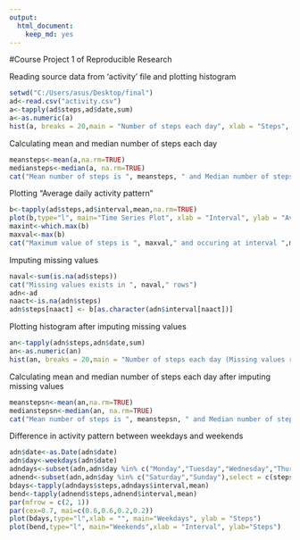 ---
output: 
  html_document: 
    keep_md: yes
---
#Course Project 1 of Reproducible Research

Reading source data from 'activity' file and plotting histogram
```{r, echo=TRUE}
setwd("C:/Users/asus/Desktop/final")
ad<-read.csv("activity.csv")
a<-tapply(ad$steps,ad$date,sum)
a<-as.numeric(a)
hist(a, breaks = 20,main = "Number of steps each day", xlab = "Steps", ylab = "Occurence")
```

Calculating mean and median number of steps each day
```{r, echo=TRUE}
meansteps<-mean(a,na.rm=TRUE)
mediansteps<-median(a, na.rm=TRUE)
cat("Mean number of steps is ", meansteps, " and Median number of steps is ", mediansteps)
```

Plotting "Average daily activity pattern"
```{r, echo=TRUE}
b<-tapply(ad$steps,ad$interval,mean,na.rm=TRUE)
plot(b,type="l", main="Time Series Plot", xlab = "Interval", ylab = "Average number of steps taken daily")
maxint<-which.max(b)
maxval<-max(b)
cat("Maximum value of steps is ", maxval," and occuring at interval ",maxint)
```

Imputing missing values
```{r, echo=TRUE}
naval<-sum(is.na(ad$steps))
cat("Missing values exists in ", naval," rows")
adn<-ad
naact<-is.na(adn$steps)
adn$steps[naact] <- b[as.character(adn$interval[naact])]
```

Plotting histogram after imputing missing values
```{r, echo=TRUE}
an<-tapply(adn$steps,adn$date,sum)
an<-as.numeric(an)
hist(an, breaks = 20,main = "Number of steps each day (Missing values replaced", xlab = "Steps", ylab = "Occurence")
```

Calculating mean and median number of steps each day after imputing missing values
```{r, echo=TRUE}
meanstepsn<-mean(an,na.rm=TRUE)
medianstepsn<-median(an, na.rm=TRUE)
cat("Mean number of steps is ", meanstepsn, " and Median number of steps is ", medianstepsn)
```

Difference in activity pattern between weekdays and weekends
```{r, echo=TRUE}
adn$date<-as.Date(adn$date)
adn$day<-weekdays(adn$date)
adndays<-subset(adn,adn$day %in% c("Monday","Tuesday","Wednesday","Thursday","Friday"),select = c(steps,interval))
adnend<-subset(adn,adn$day %in% c("Saturday","Sunday"),select = c(steps,interval))
bdays<-tapply(adndays$steps,adndays$interval,mean)
bend<-tapply(adnend$steps,adnend$interval,mean)
par(mfrow = c(2, 1))
par(cex=0.7, mai=c(0.6,0.6,0.2,0.2))
plot(bdays,type="l",xlab = "", main="Weekdays", ylab = "Steps")
plot(bend,type="l", main="Weekends",xlab = "Interval", ylab="Steps")
```